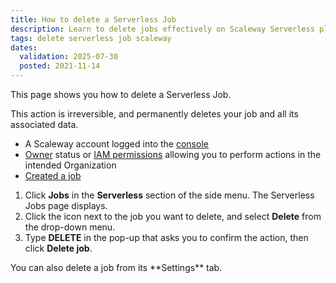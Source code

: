 ```yaml
---
title: How to delete a Serverless Job
description: Learn to delete jobs effectively on Scaleway Serverless platform.
tags: delete serverless job scaleway
dates:
  validation: 2025-07-30
  posted: 2021-11-14
---
```



This page shows you how to delete a Serverless Job.

<Message type="important">
  This action is irreversible, and permanently deletes your job and all its associated data.
</Message>

<Requirements />

- A Scaleway account logged into the [console](https://console.scaleway.com)
- [Owner](/iam/concepts/#owner) status or [IAM permissions](/iam/concepts/#permission) allowing you to perform actions in the intended Organization
- [Created a job](/serverless-jobs/how-to/create-job/)

1. Click **Jobs** in the **Serverless** section of the side menu. The Serverless Jobs page displays.
2. Click the <Icon name="more" /> icon next to the job you want to delete, and select **Delete** from the drop-down menu.
3. Type **DELETE** in the pop-up that asks you to confirm the action, then click **Delete job**.

<Message type="tip">
  You can also delete a job from its **Settings** tab.
</Message>
